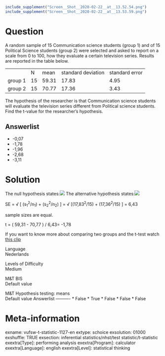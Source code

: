 ```r
include_supplement("Screen__Shot__2020-02-22__at__13.52.54.png")
include_supplement("Screen__Shot__2020-02-22__at__13.53.59.png")
```

Question
========
A random sample of 15 Communication science students (group 1) and of 15
Political Science students (group 2) were selected and asked to report
on a scale from 0 to 100, how they evaluate a certain television series.
Results are reported in the table below.  
  

<table>
<tbody>
<tr class="odd">
<td> </td>
<td class="tvcss_2">N</td>
<td class="tvcss_3">mean</td>
<td class="tvcss_4">standard deviation</td>
<td>standard error</td>
</tr>
<tr class="even">
<td>group 1</td>
<td class="tvcss_2">15</td>
<td class="tvcss_3">59.31</td>
<td class="tvcss_4">17.83</td>
<td>4.95</td>
</tr>
<tr class="odd">
<td>group 2</td>
<td class="tvcss_2">15</td>
<td class="tvcss_3">70.77</td>
<td class="tvcss_4">17.36</td>
<td>3.43</td>
</tr>
</tbody>
</table>

  
The hypothesis of the researcher is that Communication science students
will evaluate the television series different from Political science
students. Find the t-value for the researcher's hypothesis.

Answerlist
----------
* -0,07
* -1,78
* -1,96
* -2,68
* -3,11

Solution
========





The null hypothesis
states:![](Screen__Shot__2020-02-22__at__13.52.54.png)
The alternative hypothesis
states:![](Screen__Shot__2020-02-22__at__13.53.59.png)
  
SE = √ \[ (s<sub>1</sub><sup>2</sup>/n<sub>1</sub>) +
(s<sub>2</sub><sup>2</sup>/n<sub>2</sub>) \] = √
\[(17,83<sup>2</sup>/15) + (17,36<sup>2</sup>/15) \] = 6,43  
  
sample sizes are equal.  
  
t = ( 59,31 - 70,77 ) / 6,43= -1,78  
  
If you want to know more about comparing two groups and the t-test watch
[this
clip](https://www.youtube.com/watch?v=A1lLo-np0KU&index=6&list=PLyLpEs0x9Bnl2e68nd7M6lecUqUNu2Sgn)





Language  
Nederlands

Levels of Difficulty  
Medium

M&T BIS  
Default value

M&T Hypothesis testing: means  
Default value
Answerlist
----------
* False
* True
* False
* False
* False

Meta-information
================
exname: vufsw-t-statistic-1127-en
extype: schoice
exsolution: 01000
exshuffle: TRUE
exsection: inferential statistics/nhst/test statistic/t-statistic
exextra[Type]: performing analysis
exextra[Program]: calculator
exextra[Language]: english
exextra[Level]: statistical thinking

